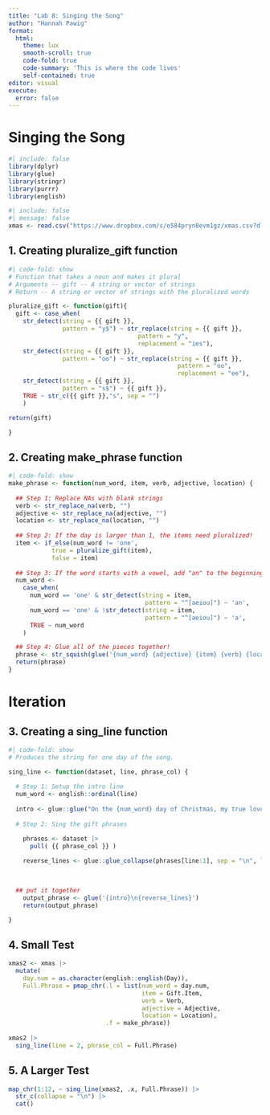 ```yaml
---
title: "Lab 8: Singing the Song"
author: "Hannah Pawig"
format:
  html:
    theme: lux
    smooth-scroll: true
    code-fold: true
    code-summary: 'This is where the code lives'
    self-contained: true
editor: visual
execute:
  error: false
---
```


# Singing the Song

```r
#| include: false
library(dplyr)
library(glue)
library(stringr)
library(purrr)
library(english)
```

```r
#| include: false
#| message: false
xmas <- read.csv("https://www.dropbox.com/s/e584pryn8evm1gz/xmas.csv?dl=1") 
```

## 1. Creating pluralize_gift function

```r
#| code-fold: show
# Function that takes a noun and makes it plural
# Arguments -- gift -- A string or vector of strings
# Return -- A string or vector of strings with the pluralized words

pluralize_gift <- function(gift){
  gift <- case_when(
    str_detect(string = {{ gift }},
               pattern = "y$") ~ str_replace(string = {{ gift }},
                                    pattern = "y",
                                    replacement = "ies"),
    str_detect(string = {{ gift }},
               pattern = "oo") ~ str_replace(string = {{ gift }},
                                               pattern = "oo",
                                               replacement = "ee"),
    str_detect(string = {{ gift }},
               pattern = "s$") ~ {{ gift }},
    TRUE ~ str_c({{ gift }},"s", sep = "")
    )

return(gift)

}
```

## 2. Creating make_phrase function

```r
#| code-fold: show
make_phrase <- function(num_word, item, verb, adjective, location) {
  
  ## Step 1: Replace NAs with blank strings
  verb <- str_replace_na(verb, "")
  adjective <- str_replace_na(adjective, "")
  location <- str_replace_na(location, "")
  
  ## Step 2: If the day is larger than 1, the items need pluralized! 
  item <- if_else(num_word != 'one', 
            true = pluralize_gift(item),
            false = item)
  
  ## Step 3: If the word starts with a vowel, add "an" to the beginning
  num_word <- 
    case_when(
      num_word == 'one' & str_detect(string = item,
                                      pattern = "^[aeiou]") ~ 'an',
      num_word == 'one' & !str_detect(string = item,
                                      pattern = "^[aeiou]") ~ 'a',
      TRUE ~ num_word
    )

  ## Step 4: Glue all of the pieces together! 
  phrase <- str_squish(glue('{num_word} {adjective} {item} {verb} {location}'))
  return(phrase)
}
```

# Iteration

## 3. Creating a sing_line function

```r
#| code-fold: show
# Produces the string for one day of the song.

sing_line <- function(dataset, line, phrase_col) {
  
  # Step 1: Setup the intro line
  num_word <- english::ordinal(line)
  
  intro <- glue::glue("On the {num_word} day of Christmas, my true love sent to me:")
  
  # Step 2: Sing the gift phrases

    phrases <- dataset |>
      pull( {{ phrase_col }} )
      
    reverse_lines <- glue::glue_collapse(phrases[line:1], sep = "\n", last = ' and\n')
    

    
  ## put it together
    output_phrase <- glue('{intro}\n{reverse_lines}')
    return(output_phrase)

}
```

## 4. Small Test

```r
xmas2 <- xmas |>
  mutate(
    day.num = as.character(english::english(Day)), 
    Full.Phrase = pmap_chr(.l = list(num_word = day.num, 
                                     item = Gift.Item, 
                                     verb = Verb, 
                                     adjective = Adjective, 
                                     location = Location), 
                           .f = make_phrase))
    
xmas2 |>
  sing_line(line = 2, phrase_col = Full.Phrase)
```

## 5. A Larger Test

```r
map_chr(1:12, ~ sing_line(xmas2, .x, Full.Phrase)) |>
  str_c(collapse = "\n") |>
  cat()
```
